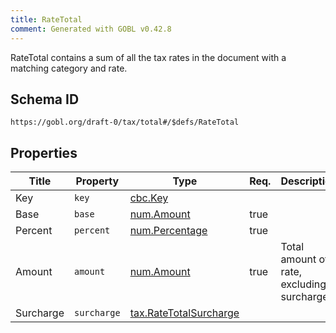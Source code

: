 ```yaml
---
title: RateTotal
comment: Generated with GOBL v0.42.8
---
```


RateTotal contains a sum of all the tax rates in the document with a matching category and rate.

## Schema ID

`https://gobl.org/draft-0/tax/total#/$defs/RateTotal`

## Properties

| Title     | Property    | Type                                                        | Req. | Description                                |
|-----------|-------------|-------------------------------------------------------------|------|--------------------------------------------|
| Key       | `key`       | [cbc.Key](/draft-0/cbc/key)                                 |      |                                            |
| Base      | `base`      | [num.Amount](/draft-0/num/amount)                           | true |                                            |
| Percent   | `percent`   | [num.Percentage](/draft-0/num/percentage)                   | true |                                            |
| Amount    | `amount`    | [num.Amount](/draft-0/num/amount)                           | true | Total amount of rate, excluding surcharges |
| Surcharge | `surcharge` | [tax.RateTotalSurcharge](/draft-0/tax/rate_total_surcharge) |      |                                            |

